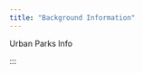 ```yaml
---
title: "Background Information"
---
```


<!-- Use a grid -->
::: {.grid}

:::

<!-- Text gets a column with width 8/12 -->
::: {.g-col-8}

Urban Parks Info

::: 

:::



